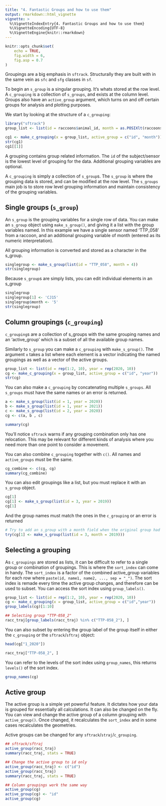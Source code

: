 ```yaml
---
title: "4. Fantastic Groups and how to use them"
output: rmarkdown::html_vignette
vignette: >
  %\VignetteIndexEntry{4. Fantastic Groups and how to use them}
  %\VignetteEncoding{UTF-8}
  %\VignetteEngine{knitr::rmarkdown}
---
```


```r
knitr::opts_chunk$set(
    echo = TRUE,
    fig.width = 6,
    fig.asp = 0.7
)

```


Groupings are a big emphasis in `sftrack`. Structurally they are built with in the same vein as `sfc` and `sfg` classes in `sf`. 

To begin an `s_group` is a singular grouping. It's whats stored at the row level. 
A `c_grouping` is a collection of `s_groups`, and exists at the column level. Groups also have an `active_group` argument, which turns on and off certain groups for analysis and plotting purposes.

We start by looking at the structure of a `c_grouping`:

```r
library("sftrack")
group_list <- list(id = raccoons$animal_id, month = as.POSIXlt(raccoons$timestamp)$mon + 1)

cg1 <- make_c_grouping(x = group_list, active_group = c("id", "month"))
str(cg1)
cg1[[1]]

```

A grouping contains group related information. The `id` of the subject/sensor is the lowest level of grouping for the data. Additional grouping variables are optional. 

A `c_grouping` is simply a collection of `s_group`s. The `s_group` is where the grouping data is stored, and can be modified at the row level. The `s_groups` main job is to store row level grouping information and maintain consistency of the grouping variables.


## Single groups (`s_group`) 

An `s_group` is the grouping variables for a single row of data. You can make an `s_group` object using `make_s_group()`, and giving it a list with the group variables named. In this example we have a single sensor named 'TTP_058' from a raccoon, and an additional grouping variable of month (entered as its numeric interpretation).

All grouping information is converted and stored as a character in the s_group.

```r
singlegroup <- make_s_group(list(id = "TTP_058", month = 4))
str(singlegroup)

```

Because `s_group`s are simply lists, you can edit individual elements in an s_group

```r
singlegroup 
singlegroup[1] <- 'CJ15'
singlegroup$month <- '5'
str(singlegroup)

```


## Column groupings (`c_grouping`)

`c_grouping`s are a collection of s_groups with the same grouping names and an 'active_group' which is a subset of all the available group names.

Similarly to `s_group` you can make a `c_grouping` with `make_s_group()`. The argument `x` takes a list where each element is a vector indicating the named groupings as well as a vector of the active groups.

```r
group_list <- list(id = rep(1:2, 10), year = rep(2020, 10))
cg <- make_c_grouping(x = group_list, active_group = c("id", "year"))
str(cg)

```

You can also make a `c_grouping` by concatenating multiple `s_groups`. All `s_groups` must have the same names or an error is returned.

```r
a <- make_s_group(list(id = 1, year = 2020))
b <- make_s_group(list(id = 1, year = 2021))
c <- make_s_group(list(id = 2, year = 2020))
cg <- c(a, b , c)

summary(cg)

```
You'll notice `sftrack` warns if any grouping combination only has one relocation. This may be relevant for different kinds of analysis where you need more than one point to consider a movement. 

You can also combine `c_grouping` together with `c()`. All names and `active_groups` must be the same.

```r
cg_combine <- c(cg, cg)
summary(cg_combine)

```

You can also edit groupings like a list, but you must replace it with an `s_group` object.

```r
cg[1]
cg[1] <- make_s_group(list(id = 3, year = 2019))
cg[1]

```

And the group names must match the ones in the `c_grouping` or an error is returned

```r
# Try to add an s_group with a month field when the original group had year instead 
try(cg[1] <- make_s_group(list(id = 3, month = 2019)))

```


## Selecting a grouping

As `c_groupings` are stored as lists, it can be difficult to refer to
a single group or combination of groupings. This is where the
`sort_index` can come in handy. The `sort_index` is a factor of the
combined active_group variables for each row where 
`paste(id, name1, name2, ..., sep = "_")`. The sort index is remade every time the active group changes, and therefore can be used to subset. You can access the sort index using `group_labels()`. 

```r
group_list <- list(id = rep(1:2, 10), year = rep(2020, 10))
cg <- make_c_grouping(x = group_list, active_group = c("id","year"))
group_labels(cg)[1:10]

## Selecting group "TTP-058_2"
racc_traj[group_labels(racc_traj) %in% c("TTP-058_2"), ]

```

You can also subset by entering the group label of the group itself in either the `c_grouping` or the `sftrack`/`sftraj` object:

```r
head(cg["1_2020"])

racc_traj["TTP-058_2", ]

```

You can refer to the levels of the sort index using `group_names`, this returns `levels()` of the sort index.

```r
group_names(cg)

```


## Active group 

The active group is a simple yet powerful feature. It dictates how your data is grouped for essentially all calculations. It can also be changed on the fly. You can view and change the active group of a column grouping with `active_group()`. Once changed, it recalculates the `sort_index` and in some cases recalculates the geometries.

Active groups can be changed for any `sftrack`/`straj`/`c_grouping`.

```r
## sftrack/sftraj
active_group(racc_traj)
summary(racc_traj, stats = TRUE)

## Change the active group to id only
active_group(racc_traj) <- c("id")
active_group(racc_traj)
summary(racc_traj, stats = TRUE)

## Column groupings work the same way
active_group(cg)
active_group(cg) <- "id"
active_group(cg)

```
